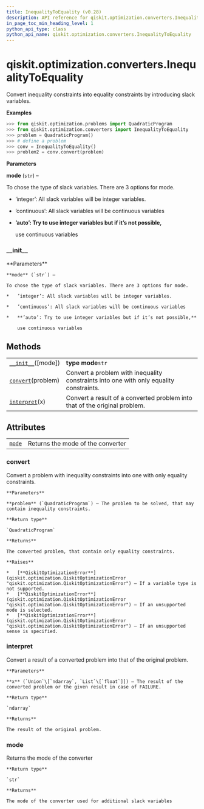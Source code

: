 ```yaml
---
title: InequalityToEquality (v0.28)
description: API reference for qiskit.optimization.converters.InequalityToEquality in qiskit v0.28
in_page_toc_min_heading_level: 1
python_api_type: class
python_api_name: qiskit.optimization.converters.InequalityToEquality
---
```


<span id="qiskit-optimization-converters-inequalitytoequality" />

# qiskit.optimization.converters.InequalityToEquality

<Class id="qiskit.optimization.converters.InequalityToEquality" isDedicatedPage={true} github="https://github.com/qiskit-community/qiskit-aqua/tree/stable/0.9/qiskit/optimization/converters/inequality_to_equality.py" signature="InequalityToEquality(mode='auto')" modifiers="class">
  Convert inequality constraints into equality constraints by introducing slack variables.

  **Examples**

  ```python
  >>> from qiskit.optimization.problems import QuadraticProgram
  >>> from qiskit.optimization.converters import InequalityToEquality
  >>> problem = QuadraticProgram()
  >>> # define a problem
  >>> conv = InequalityToEquality()
  >>> problem2 = conv.convert(problem)
  ```

  **Parameters**

  **mode** (`str`) –

  To chose the type of slack variables. There are 3 options for mode.

  *   ’integer’: All slack variables will be integer variables.

  *   ’continuous’: All slack variables will be continuous variables

  *   **’auto’: Try to use integer variables but if it’s not possible,**

      use continuous variables

  ### \_\_init\_\_

  <Function id="qiskit.optimization.converters.InequalityToEquality.__init__" signature="__init__(mode='auto')">
    **Parameters**

    **mode** (`str`) –

    To chose the type of slack variables. There are 3 options for mode.

    *   ’integer’: All slack variables will be integer variables.

    *   ’continuous’: All slack variables will be continuous variables

    *   **’auto’: Try to use integer variables but if it’s not possible,**

        use continuous variables
  </Function>

  ## Methods

  |                                                                                                                                                     |                                                                                        |
  | --------------------------------------------------------------------------------------------------------------------------------------------------- | -------------------------------------------------------------------------------------- |
  | [`__init__`](#qiskit.optimization.converters.InequalityToEquality.__init__ "qiskit.optimization.converters.InequalityToEquality.__init__")(\[mode]) | **type mode**`str`                                                                     |
  | [`convert`](#qiskit.optimization.converters.InequalityToEquality.convert "qiskit.optimization.converters.InequalityToEquality.convert")(problem)    | Convert a problem with inequality constraints into one with only equality constraints. |
  | [`interpret`](#qiskit.optimization.converters.InequalityToEquality.interpret "qiskit.optimization.converters.InequalityToEquality.interpret")(x)    | Convert a result of a converted problem into that of the original problem.             |

  ## Attributes

  |                                                                                                                                |                                   |
  | ------------------------------------------------------------------------------------------------------------------------------ | --------------------------------- |
  | [`mode`](#qiskit.optimization.converters.InequalityToEquality.mode "qiskit.optimization.converters.InequalityToEquality.mode") | Returns the mode of the converter |

  ### convert

  <Function id="qiskit.optimization.converters.InequalityToEquality.convert" signature="convert(problem)">
    Convert a problem with inequality constraints into one with only equality constraints.

    **Parameters**

    **problem** (`QuadraticProgram`) – The problem to be solved, that may contain inequality constraints.

    **Return type**

    `QuadraticProgram`

    **Returns**

    The converted problem, that contain only equality constraints.

    **Raises**

    *   [**QiskitOptimizationError**](qiskit.optimization.QiskitOptimizationError "qiskit.optimization.QiskitOptimizationError") – If a variable type is not supported.
    *   [**QiskitOptimizationError**](qiskit.optimization.QiskitOptimizationError "qiskit.optimization.QiskitOptimizationError") – If an unsupported mode is selected.
    *   [**QiskitOptimizationError**](qiskit.optimization.QiskitOptimizationError "qiskit.optimization.QiskitOptimizationError") – If an unsupported sense is specified.
  </Function>

  ### interpret

  <Function id="qiskit.optimization.converters.InequalityToEquality.interpret" signature="interpret(x)">
    Convert a result of a converted problem into that of the original problem.

    **Parameters**

    **x** (`Union`\[`ndarray`, `List`\[`float`]]) – The result of the converted problem or the given result in case of FAILURE.

    **Return type**

    `ndarray`

    **Returns**

    The result of the original problem.
  </Function>

  ### mode

  <Attribute id="qiskit.optimization.converters.InequalityToEquality.mode">
    Returns the mode of the converter

    **Return type**

    `str`

    **Returns**

    The mode of the converter used for additional slack variables
  </Attribute>
</Class>

